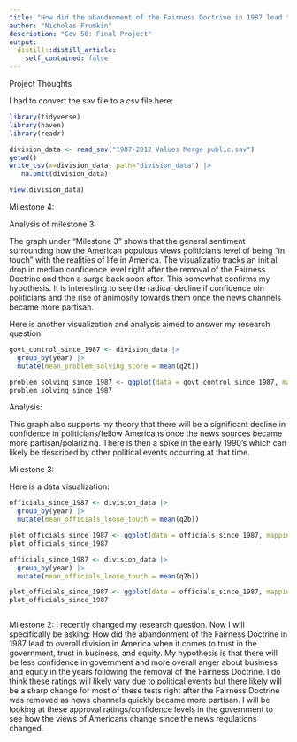 ```yaml
---
title: "How did the abandonment of the Fairness Doctrine in 1987 lead to overall division in America when it comes to trust in the government, trust in business, and equity?"
author: "Nicholas Frumkin"
description: "Gov 50: Final Project"
output:
  distill::distill_article:
    self_contained: false
---
```




Project Thoughts

I had to convert the sav file to a csv file here:

```r
library(tidyverse)
library(haven)
library(readr)

division_data <- read_sav("1987-2012 Values Merge public.sav")
getwd() 
write_csv(x=division_data, path="division_data") |>
   na.omit(division_data)

view(division_data)
```
Milestone 4: 

Analysis of milestone 3: 

The graph under "Milestone 3" shows that the general sentiment surrounding how the American populous views politician's level of being "in touch" with the realities of life in America. The visualizatio tracks an initial drop in median confidence level right after the removal of the Fairness Doctrine and then a surge back soon after. This somewhat confirms my hypothesis. It is interesting to see the radical decline if confidence oin politicians and the rise of animosity towards them once the news channels became more partisan. 

Here is another visualization and analysis aimed to answer my research question: 

```r
govt_control_since_1987 <- division_data |>
  group_by(year) |>
  mutate(mean_problem_solving_score = mean(q2t))

problem_solving_since_1987 <- ggplot(data = govt_control_since_1987, mapping = aes(x = year, y = mean_problem_solving_score)) + geom_point() + labs(x = "Year", y = "Score of Problem Solving Ability", title = "Can Americans Solve Our Own Problems?"  ) + geom_smooth()
problem_solving_since_1987
```
Analysis:

This graph also supports my theory that there will be a significant decline in confidence in politicians/fellow Americans once the news sources became more partisan/polarizing. There is then a spike in the early 1990's which can likely be described by other political events occurring at that time. 





Milestone 3:

Here is a data visualization: 

```r
officials_since_1987 <- division_data |>
  group_by(year) |>
  mutate(mean_officials_loose_touch = mean(q2b))

plot_officials_since_1987 <- ggplot(data = officials_since_1987, mapping = aes(x = year, y = mean_officials_loose_touch)) + geom_point() + labs(x = "Year", y = "Rating (Higher rating = More aware of struggles", title = "Rating of Politician's Awareness of Stuggles in America"  ) + geom_smooth()
plot_officials_since_1987
```
```r
officials_since_1987 <- division_data |>
  group_by(year) |>
  mutate(mean_officials_loose_touch = mean(q2b))

plot_officials_since_1987 <- ggplot(data = officials_since_1987, mapping = aes(x = year, y = mean_officials_loose_touch)) + geom_point() + labs(x = "Year", y = "Rating (Higher rating = More aware of struggles", title = "Rating of Politician's Awareness of Stuggles in America"  ) + geom_smooth()
plot_officials_since_1987



```






Milestone 2: 
I recently changed my research question. Now I will specifically be asking: How did the abandonment of the Fairness Doctrine in 1987 lead to overall division in America when it comes to trust in the government, trust in business, and equity. My hypothesis is that there will be less confidence in government and more overall anger about business and equity in the years following the removal of the Fairness Doctrine. I do think these ratings will likely vary due to political events but there likely will be a sharp change for most of these tests right after the Fairness Doctrine was removed as news channels quickly became more partisan. I will be looking at these approval ratings/confidence levels in the government to see how the views of Americans change since the news regulations changed. 

























